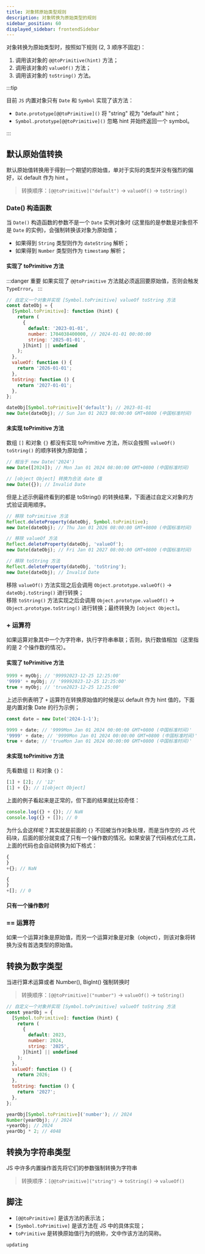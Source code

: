```yaml
---
title: 对象转原始类型规则
description: 对象转换为原始类型的规则
sidebar_position: 60
displayed_sidebar: frontendSidebar
---
```


<Author cost={8} publish="2024-1-6 18:30" update="" />

对象转换为原始类型时，按照如下规则 (2, 3 顺序不固定)：

1. 调用该对象的 `@@toPrimitive(hint)` 方法；
2. 调用该对象的 `valueOf()` 方法；
3. 调用该对象的 `toString()` 方法。

:::tip

目前 `JS` 内置对象只有 `Date` 和 `Symbol` 实现了该方法：

- `Date.prototype[@@toPrimitive]()` 将 "string" 视为 "default" hint；
- `Symbol.prototype[@@toPrimitive]()` 忽略 hint 并始终返回一个 symbol。

:::

## 默认原始值转换

默认原始值转换用于得到一个期望的原始值，单对于实际的类型并没有强烈的偏好，以 default 作为 hint 。

> 转换顺序：`[@@toPrimitive]("default")` → `valueOf()` → `toString()`

### Date() 构造函数

当 `Date()` 构造函数的参数不是一个 `Date` 实例对象时 (这里指的是参数是对象但不是 `Date` 的实例)，会强制转换该对象为原始值；

- 如果得到 `String` 类型则作为 `dateString` 解析；
- 如果得到 `Number` 类型则作为 `timestamp` 解析；

#### 实现了 toPrimitive 方法

:::danger 重要
如果实现了 `@@toPrimitive` 方法就必须返回要原始值，否则会触发 `TypeError`。
:::

```js
// 自定义一个对象并实现 [Symbol.toPrimitive] valueOf toString 方法
const dateObj = {
  [Symbol.toPrimitive]: function (hint) {
    return (
      {
        default: '2023-01-01',
        number: 1704038400000, // 2024-01-01 00:00:00
        string: '2025-01-01',
      }[hint] || undefined
    );
  },
  valueOf: function () {
    return '2026-01-01';
  },
  toString: function () {
    return '2027-01-01';
  },
};

dateObj[Symbol.toPrimitive]('default'); // 2023-01-01
new Date(dateObj); // Sun Jan 01 2023 08:00:00 GMT+0800 (中国标准时间)
```

#### 未实现 toPrimitive 方法

数组 `[]` 和对象 `{}` 都没有实现 toPrimitive 方法，所以会按照 `valueOf()` `toString()` 的顺序转换为原始值；

```js
// 相当于 new Date('2024')
new Date([2024]); // Mon Jan 01 2024 08:00:00 GMT+0800 (中国标准时间)

// [object Object] 转换为合法 date 值
new Date({}); // Invalid Date
```

但是上述示例最终看到的都是 toString() 的转换结果，下面通过自定义对象的方式验证调用顺序。

```js
// 移除 toPrimitive 方法
Reflect.deleteProperty(dateObj, Symbol.toPrimitive);
new Date(dateObj); // Thu Jan 01 2026 08:00:00 GMT+0800 (中国标准时间)

// 移除 valueOf 方法
Reflect.deleteProperty(dateObj, 'valueOf');
new Date(dateObj); // Fri Jan 01 2027 08:00:00 GMT+0800 (中国标准时间)

// 移除 toString 方法
Reflect.deleteProperty(dateObj, 'toString');
new Date(dateObj); // Invalid Date
```

移除 `valueOf()` 方法实现之后会调用 `Object.prototype.valueOf()` → `dateObj.toString()` 进行转换；<br/>
移除 `toString()` 方法实现之后会调用 `Object.prototype.valueOf()` → `Object.prototype.toString()` 进行转换；最终转换为 `[object Object]`。

### \+ 运算符

如果运算对象其中一个为字符串，执行字符串串联；否则，执行数值相加（这里指的是 2 个操作数的情况）。

#### 实现了 toPrimitive 方法

```js
9999 + myObj; // '99992023-12-25 12:25:00'
'9999' + myObj; // '99992023-12-25 12:25:00'
true + myObj; // 'true2023-12-25 12:25:00'
```

上述示例表明了 `+` 运算符在转换原始值的时候是以 default 作为 hint 值的，下面是内置对象 Date 的行为示例；

```js
const date = new Date('2024-1-1');

9999 + date; // '9999Mon Jan 01 2024 00:00:00 GMT+0800 (中国标准时间)'
'9999' + date; // '9999Mon Jan 01 2024 00:00:00 GMT+0800 (中国标准时间)'
true + date; // 'trueMon Jan 01 2024 00:00:00 GMT+0800 (中国标准时间)'
```

#### 未实现 toPrimitive 方法

先看数组 `[]` 和对象 `{}`：

```js
[1] + [2]; // '12'
[1] + {}; // 1[object Object]
```

上面的例子看起来是正常的，但下面的结果就比较奇怪：

```js
console.log({} + {}); // NaN
console.log({} + []); // 0
```

为什么会这样呢？其实就是前面的 `{}` 不回被当作对象处理，而是当作空的 JS 代码块，后面的部分就变成了只有一个操作数的情况。如果安装了代码格式化工具，上面的代码也会自动转换为如下格式：

```js
{
}
+{}; // NaN

{
}
+[]; // 0
```

#### 只有一个操作数时

### \=\= 运算符

如果一个运算对象是原始值，而另一个运算对象是对象（object），则该对象将转换为没有首选类型的原始值。

## 转换为数字类型

当进行算术运算或者 Number(), BigInt() 强制转换时

> 转换顺序：`[@@toPrimitive]("number")` → `valueOf()` → `toString()`

```js
// 自定义一个对象并实现 [Symbol.toPrimitive] valueOf toString 方法
const yearObj = {
  [Symbol.toPrimitive]: function (hint) {
    return (
      {
        default: 2023,
        number: 2024,
        string: '2025',
      }[hint] || undefined
    );
  },
  valueOf: function () {
    return 2026;
  },
  toString: function () {
    return '2027';
  },
};

yearObj[Symbol.toPrimitive]('number'); // 2024
Number(yearObj); // 2024
+yearObj; // 2024
yearObj * 2; // 4048
```

## 转换为字符串类型

JS 中许多内置操作首先将它们的参数强制转换为字符串

> 转换顺序：`[@@toPrimitive]("string")` → `toString()` → `valueOf()`

## 脚注

- `[@@toPrimitive]` 是该方法的表示法；
- `[Symbol.toPrimitive]` 是该方法在 JS 中的具体实现；
- `toPrimitive` 是转换原始值行为的统称，文中作该方法的简称。

`updating`
